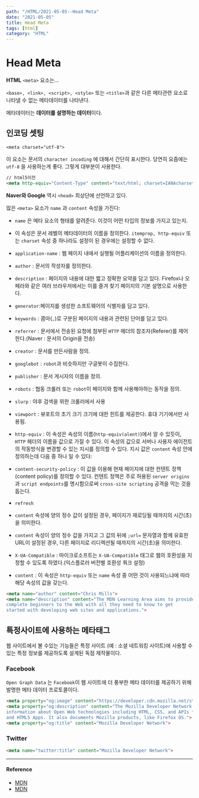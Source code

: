 ---
path: "/HTML/2021-05-05--Head Meta"
date: "2021-05-05"
title: Head Meta
tags: [html]
category: "HTML"
---

# **Head Meta**

**HTML** `<meta>` 요소는...
<br/>

`<base>, <link>, <script>, <style>` 또는 `<title>`과 같은 다른 메타관련 요소로 나타낼 수 없는 메타데이터를 나타낸다.
<br/>

메타데이터는 **데이터를 설명하는 데이터**이다.
<br/>

## 인코딩 셋팅

`<meta charset="utf-8">`
<br/>

이 요소는 문서의 `character incoding` 에 대해서 간단히 표시한다.
당연히 요즘에는 `utf-8` 을 사용하는게 좋다. 그렇게 대부분이 사용한다.
<br/>

```html
// html5이전
<meta http-equiv="Content-Type" content="text/html; charset=IANAcharset">
```

**Naver와 Google** 역시 `<head>` 최상단에 선언하고 있다.
<br/>

많은 `<meta>` 요소가 `name` 과 `content` 속성을 가진다:
<br/>

- `name` 은 메타 요소의 형태를 알려준다. 이것이 어떤 타입의 정보를 가지고 있는지.
- 이 속성은 문서 레벨의 메타데이터의 이름을 정의한다. `itemprop, http-equiv` 또는 `charset` 속성 중 하나라도 설정이 된 경우에는 설정할 수 없다.
- `application-name` : 웹 페이지 내에서 실행될 어플리케이션의 이름을 정의한다.
- `author` : 문서의 작성자를 정의한다.
- `description` : 페이지의 내용에 대한 짧고 정확한 요약을 담고 있다. Firefox나 오페라와 같은 여러 브라우저에서는 이를 즐겨 찾기 페이지의 기본 설명으로 사용한다.
- `generator`:페이지를 생성한 소프트웨어의 식별자를 담고 있다.
- `keywords` : 콤마(`,`)로 구분된 페이지의 내용과 관련된 단어를 담고 있다.
- `referrer` : 문서에서 전송된 요청에 첨부된 `HTTP` 헤더의 참조자(Referer)를 제어한다.(Naver : 문서의 Origin을 전송)
- `creator` : 문서를 만든사람을 정의.
- `googlebot` : `robot`과 비슷하지만 구글봇이 수집한다.
- `publisher` : 문서 게시자의 이름을 정의.
- `robots` : 협동 크롤러 또는 `robot`이 페이지와 함께 사용해야하는 동작을 정의.
- `slurp` : 야후 검색을 위한 크롤러에서 사용
- `viewport` : 뷰포트의 초기 크기 크기에 대한 힌트를 제공한다. 휴대 기기에서만 사용됨.

- `http-equiv` : 이 속성은 속성의 이름(`http-equiv(alent)`)에서 알 수 있듯이, `HTTP` 헤더의 이름을 값으로 가질 수 있다. 이 속성의 값으로 서버나 사용자 에이전트의 작동방식을 변경할 수 있는 지시를 정의할 수 있다. 지시 값은 `content` 속성 안에 정의하는데 다음 중 하나 일 수 있다:
- `content-security-policy` :  이 값을 이용해 현재 페이지에 대한 컨텐트 정책(content policy)를 정의할 수 있다. 컨텐트 정책은 주로 허용된 `server origins`과 `script endpoints`를 명시함으로써 `cross-site scripting` 공격을 막는 것을 돕는다.
- `refresh`
- `content` 속성에 양의 정수 값이 설정된 경우, 페이지가 재로딩될 때까지의 시간(초)을 의미한다.
- `content` 속성이 양의 정수 값을 가지고 그 값의 뒤에 `;url=` 문자열과 함께 유효한 URL이 설정된 경우, 다른 페이지로 리디렉션될 때까지의 시간(초)을 의미한다.
- `X-UA-Compatible` : 마이크로소프트는 `X-UA-Compatible` 태그로 웹의 호환성을 지정할 수 있도록 하였다.(익스플로러 버전별 호환성 쿼크 설정)

- `content` : 이 속성은 `http-equiv` 또는 `name` 속성 중 어떤 것이 사용되느냐에 따라 해당 속성의 값을 갖는다.

```html
<meta name="author" content="Chris Mills">
<meta name="description" content="The MDN Learning Area aims to provide
complete beginners to the Web with all they need to know to get
started with developing web sites and applications.">
```

## 특정사이트에 사용하는 메타태그

웹 사이트에서 볼 수있는 기능들은 특정 사이트 (예 : 소셜 네트워킹 사이트)에 사용할 수있는 특정 정보를 제공하도록 설계된 독점 제작물이다.

### Facebook

`Open Graph Data` 는 `Facebook`이 웹 사이트에 더 풍부한 메타 데이터를 제공하기 위해 발명한 메타 데이터 프로토콜이다.

```html
<meta property="og:image" content="https://developer.cdn.mozilla.net/static/img/opengraph-logo.dc4e08e2f6af.png">
<meta property="og:description" content="The Mozilla Developer Network (MDN) provides
information about Open Web technologies including HTML, CSS, and APIs for both Web sites
and HTML5 Apps. It also documents Mozilla products, like Firefox OS.">
<meta property="og:title" content="Mozilla Developer Network">
```

### Twitter

```html
<meta name="twitter:title" content="Mozilla Developer Network">
```

---

#### Reference

- [MDN](https://developer.mozilla.org/ko/docs/Learn/HTML/Introduction_to_HTML/The_head_metadata_in_HTML)
- [MDN](https://developer.mozilla.org/ko/docs/Web/HTML/Element/meta)
